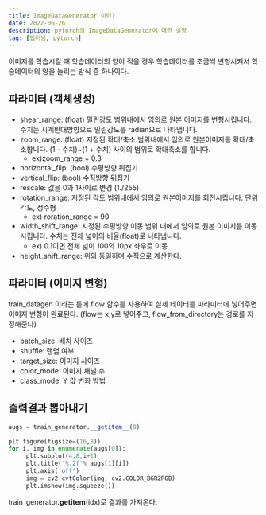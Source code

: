 ```yaml
---
title: ImageDataGenerator 이란?
date: 2022-06-26
description: pytorch의 ImageDataGenerator에 대한 설명
tag: [딥러닝, pytorch]
---
```


이미지를 학습시킬 때 학습데이터의 양이 적을 경우 학습데이터를 조금씩 변형시켜서 학습데이터의 양을 늘리는 방식 중 하나이다.  

## 파라미터 (객체생성)  
- shear_range: (float) 밀린강도 범위내에서 임의로 원본 이미지를 변형시킵니다. 수치는 시계반대방향으로 밀림강도를 radian으로 나타냅니다.  
- zoom_range: (float) 지정된 확대/축소 범위내에서 임의로 원본이미지를 확대/축소합니다. (1 - 수치)~(1 + 수치) 사이의 범위로 확대축소를 합니다.  
    - ex)zoom_range = 0.3  
- horizontal_flip: (bool) 수평방향 뒤집기  
- vertical_flip: (bool) 수직방향 뒤집기  
- rescale: 값을 0과 1사이로 변경 (1./255)  
- rotation_range: 지정된 각도 범위내에서 임의로 원본이미지를 회전시킵니다. 단위 각도, 정수형  
    - ex) roration_range = 90  
- width_shift_range: 지정된 수평방향 이동 범위 내에서 임의로 원본 이미지를 이동시킵니다. 수치는 전체 넓이의 비율(float)로 나타냅니다.  
    - ex) 0.1이면 전체 넓이 100의 10px 좌우로 이동  
- height_shift_range: 위와 동일하며 수직으로 계산한다.  

## 파라미터 (이미지 변형)  
train_datagen 이라는 틀에 flow 함수를 사용하여 실제 데이터를 파라미터에 넣어주면 이미지 변형이 완료된다.
(flow는 x,y로 넣어주고, flow_from_directory는 경로를 지정해준다)  
- batch_size: 배치 사이즈  
- shuffle: 랜덤 여부  
- target_size: 이미지 사이즈  
- color_mode: 이미지 채널 수  
- class_mode: Y 값 변화 방법  

## 출력결과 뽑아내기
```python
augs = train_generator.__getitem__(8)

plt.figure(figsize=(16,8))
for i, img in enumerate(augs[0]):
     plt.subplot(4,8,i+1)
     plt.title('%.2f'% augs[1][i])
     plt.axis('off')
     img = cv2.cvtColor(img, cv2.COLOR_BGR2RGB)
     plt.imshow(img.squeeze())

````
train_generator.__getitem__(idx)로 결과를 가져온다.  
